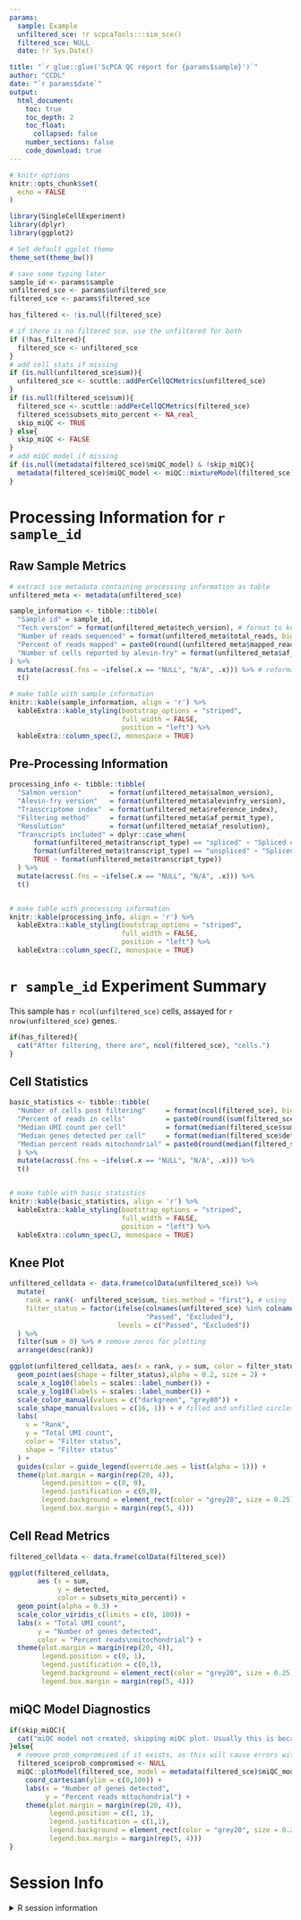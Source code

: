 ```yaml
---
params:
  sample: Example
  unfiltered_sce: !r scpcaTools:::sim_sce()
  filtered_sce: NULL
  date: !r Sys.Date()

title: "`r glue::glue('ScPCA QC report for {params$sample}')`"
author: "CCDL"
date: "`r params$date`"
output: 
  html_document:
    toc: true
    toc_depth: 2
    toc_float: 
      collapsed: false
    number_sections: false
    code_download: true
---
```


```r
# knitr options
knitr::opts_chunk$set(
  echo = FALSE
)

library(SingleCellExperiment)
library(dplyr)
library(ggplot2)

# Set default ggplot theme
theme_set(theme_bw())
```

```r
# save some typing later
sample_id <- params$sample
unfiltered_sce <- params$unfiltered_sce
filtered_sce <- params$filtered_sce

has_filtered <- !is.null(filtered_sce)

# if there is no filtered sce, use the unfiltered for both
if (!has_filtered){
  filtered_sce <- unfiltered_sce
}
# add cell stats if missing
if (is.null(unfiltered_sce$sum)){
  unfiltered_sce <- scuttle::addPerCellQCMetrics(unfiltered_sce)
}
if (is.null(filtered_sce$sum)){
  filtered_sce <- scuttle::addPerCellQCMetrics(filtered_sce)
  filtered_sce$subsets_mito_percent <- NA_real_
  skip_miQC <- TRUE
} else{
  skip_miQC <- FALSE
}
# add miQC model if missing
if (is.null(metadata(filtered_sce)$miQC_model) & !skip_miQC){
  metadata(filtered_sce)$miQC_model <- miQC::mixtureModel(filtered_sce)
}
```

# Processing Information for `r sample_id`

## Raw Sample Metrics

```r
# extract sce metadata containing processing information as table
unfiltered_meta <- metadata(unfiltered_sce) 

sample_information <- tibble::tibble(
  "Sample id" = sample_id,
  "Tech version" = format(unfiltered_meta$tech_version), # format to keep nulls
  "Number of reads sequenced" = format(unfiltered_meta$total_reads, big.mark = ',', scientific = FALSE),
  "Percent of reads mapped" = paste0(round((unfiltered_meta$mapped_reads/unfiltered_meta$total_reads) *100, 2), "%"),
  "Number of cells reported by alevin-fry" = format(unfiltered_meta$af_num_cells, big.mark = ',', scientific = FALSE)
) %>%
  mutate(across(.fns = ~ifelse(.x == "NULL", "N/A", .x))) %>% # reformat nulls
  t()

# make table with sample information
knitr::kable(sample_information, align = 'r') %>%
  kableExtra::kable_styling(bootstrap_options = "striped",
                            full_width = FALSE,
                            position = "left") %>%
  kableExtra::column_spec(2, monospace = TRUE)
```

## Pre-Processing Information

```r
processing_info <- tibble::tibble(
  "Salmon version"       = format(unfiltered_meta$salmon_version),
  "Alevin-fry version"   = format(unfiltered_meta$alevinfry_version),
  "Transcriptome index"  = format(unfiltered_meta$reference_index),
  "Filtering method"     = format(unfiltered_meta$af_permit_type),
  "Resolution"           = format(unfiltered_meta$af_resolution), 
  "Transcripts included" = dplyr::case_when(
      format(unfiltered_meta$transcript_type) == "spliced" ~ "Spliced only",
      format(unfiltered_meta$transcript_type) == "unspliced" ~ "Spliced and unspliced",
      TRUE ~ format(unfiltered_meta$transcript_type))
  ) %>%
  mutate(across(.fns = ~ifelse(.x == "NULL", "N/A", .x))) %>%
  t()


# make table with processing information
knitr::kable(processing_info, align = 'r') %>%
  kableExtra::kable_styling(bootstrap_options = "striped",
                            full_width = FALSE,
                            position = "left") %>%
  kableExtra::column_spec(2, monospace = TRUE)
```

# `r sample_id` Experiment Summary 

This sample has `r ncol(unfiltered_sce)` cells, assayed for `r nrow(unfiltered_sce)` genes.

```r
if(has_filtered){
  cat("After filtering, there are", ncol(filtered_sce), "cells.")
}
```

## Cell Statistics 

```r
basic_statistics <- tibble::tibble(
  "Number of cells post filtering"     = format(ncol(filtered_sce), big.mark = ","),
  "Percent of reads in cells"          = paste0(round((sum(filtered_sce$sum)/sum(unfiltered_sce$sum))*100,2),"%"),
  "Median UMI count per cell"          = format(median(filtered_sce$sum), big.mark = ","),
  "Median genes detected per cell"     = format(median(filtered_sce$detected), big.mark = ","),
  "Median percent reads mitochondrial" = paste0(round(median(filtered_sce$subsets_mito_percent), 2), "%")
  ) %>%
  mutate(across(.fns = ~ifelse(.x == "NULL", "N/A", .x))) %>%
  t()


# make table with basic statistics
knitr::kable(basic_statistics, align = 'r') %>%
  kableExtra::kable_styling(bootstrap_options = "striped",
                            full_width = FALSE,
                            position = "left") %>%
  kableExtra::column_spec(2, monospace = TRUE)

```


## Knee Plot

```r
unfiltered_celldata <- data.frame(colData(unfiltered_sce)) %>%
  mutate(
    rank = rank(- unfiltered_sce$sum, ties.method = "first"), # using full spec for clarity 
    filter_status = factor(ifelse(colnames(unfiltered_sce) %in% colnames(filtered_sce),
                                  "Passed", "Excluded"),
                           levels = c("Passed", "Excluded"))
  ) %>%
  filter(sum > 0) %>% # remove zeros for plotting
  arrange(desc(rank))

ggplot(unfiltered_celldata, aes(x = rank, y = sum, color = filter_status))+
  geom_point(aes(shape = filter_status),alpha = 0.2, size = 2) +
  scale_x_log10(labels = scales::label_number()) +
  scale_y_log10(labels = scales::label_number()) + 
  scale_color_manual(values = c("darkgreen", "grey80")) + 
  scale_shape_manual(values = c(16, 1)) + # filled and unfilled circles
  labs(
    x = "Rank", 
    y = "Total UMI count",
    color = "Filter status",
    shape = "Filter status"
  ) + 
  guides(color = guide_legend(override.aes = list(alpha = 1))) + 
  theme(plot.margin = margin(rep(20, 4)),
        legend.position = c(0, 0),
        legend.justification = c(0,0),
        legend.background = element_rect(color = "grey20", size = 0.25),
        legend.box.margin = margin(rep(5, 4)))
```


## Cell Read Metrics 

```r
filtered_celldata <- data.frame(colData(filtered_sce)) 

ggplot(filtered_celldata, 
       aes (x = sum,
            y = detected, 
            color = subsets_mito_percent)) +
  geom_point(alpha = 0.3) +
  scale_color_viridis_c(limits = c(0, 100)) + 
  labs(x = "Total UMI count",
       y = "Number of genes detected",
       color = "Percent reads\nmitochondrial") + 
  theme(plot.margin = margin(rep(20, 4)),
        legend.position = c(0, 1),
        legend.justification = c(0,1),
        legend.background = element_rect(color = "grey20", size = 0.25),
        legend.box.margin = margin(rep(5, 4)))
```

## miQC Model Diagnostics

```r
if(skip_miQC){
  cat("miQC model not created, skipping miQC plot. Usually this is because mitochondrial gene data was not available.")
}else{
  # remove prob_compromised if it exists, as this will cause errors with plotModel
  filtered_sce$prob_compromised <- NULL
  miQC::plotModel(filtered_sce, model = metadata(filtered_sce)$miQC_model) + 
    coord_cartesian(ylim = c(0,100)) +
    labs(x = "Number of genes detected",
         y = "Percent reads mitochondrial") +
    theme(plot.margin = margin(rep(20, 4)),
          legend.position = c(1, 1),
          legend.justification = c(1,1),
          legend.background = element_rect(color = "grey20", size = 0.25),
          legend.box.margin = margin(rep(5, 4)))
}
```


# Session Info
<details>
<summary>R session information</summary>
```r
sessioninfo::session_info()
```
</details>

